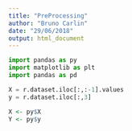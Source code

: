 ---
title: "PreProcessing"
author: "Bruno Carlin"
date: "29/06/2018"
output: html_document
---

```{python pYTHON}
import pandas as py
import matplotlib as plt
import pandas as pd
```



```{python}
X = r.dataset.iloc[:,:-1].values
y = r.dataset.iloc[:,3]
```


```{r, echo=FALSE, background= T}
X <- py$X
Y <- py$y
```







